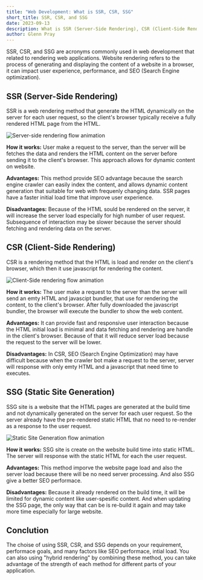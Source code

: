 ```yaml
---
title: "Web Development: What is SSR, CSR, SSG"
short_title: SSR, CSR, and SSG
date: 2023-09-13
description: What is SSR (Server-Side Rendering), CSR (Client-Side Rendering), SSG (Static Site Generation) in website development
author: Glenn Pray
---
```


SSR, CSR, and SSG are acronyms commonly used in web development that related to rendering web applications. Website rendering refers to the process of generating and displaying the content of a website in a browser, it can impact user experience, performance, and SEO (Search Engine optimization).

## SSR (Server-Side Rendering)
SSR is a web rendering method that generate the HTML dynamically on the server for each user request, so the client's browser typically receive a fully rendered HTML page from the HTML.

![Server-side rendering flow animation](/gif/blog/ssr.gif)

**How it works:** User make a request to the server, than the server will be fetches the data and renders the HTML content on the server before sending it to the client's browser. This approach allows for dynamic content on website.

**Advantages:** This method provide SEO advantage because the search engine crawler can easily index the content, and allows dynamic content generation that suitable for web with frequenly changing data. SSR pages have a faster initial load time that improve user experience.

**Disadvantages:** Because of the HTML sould be rendered on the server, it will increase the server load especially for high number of user request. Subsequence of interaction may be slower because the server should fetching and rendering data on the server.  

## CSR (Client-Side Rendering)
CSR is a rendering method that the HTML is load and render on the client's browser, which then it use javascript for rendering the content.

![Client-Side rendering flow animation](/gif/blog/csr.gif)

**How it works:** The user make a request to the server than the server will send an emty HTML and javascipt bundler, that use for rendering the content, to the client's browser. After fully downloaded the javascript bundler, the browser will execute the bundler to show the web content.

**Advantages:** It can provide fast and responsive user interaction because the HTML initial load is minimal and data fetching and rendering are handle in the client's browser. Because of that it will reduce server load because the request to the server will be lower.

**Disadvantages:** In CSR, SEO (Search Engine Optimization) may have difficult because when the crawler bot make a request to the server, server will response with only emty HTML and a javascript that need time to executes.


## SSG (Static Site Generation)
SSG site is a website that the HTML pages are generated at the build time and not dynamically generated on the server for each user request. So the server already have the pre-rendered static HTML that no need to re-render as a response to the user request.

![Static Site Generation flow animation](/gif/blog/ssg.gif)


**How it works:** SSG site is create on the website build time into static HTML. The server will response with the static HTML for each the user request.

**Advantages:** This method imporve the website page load and also the server load because there will be no need server processing. And also SSG give a better SEO performace.

**Disadvantages:** Because it already rendered on the build time, it will be limited for dynamic content like user-spesific content. And when updating the SSG page, the only way that can be is re-build it again and may take more time especially for large website.

## Conclution
The choise of using SSR, CSR, and SSG depends on your requirement, performace goals, and many factors like SEO performace, intial load. You can also using "hybrid rendering" by combining these method, you can take advantage of the strength of each method for different parts of your application.